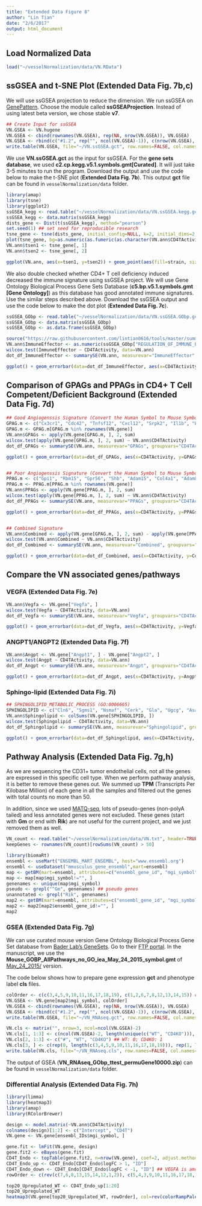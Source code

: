 ```yaml
---
title: "Extended Data Figure 8"
author: "Lin Tian"
date: "2/6/2017"
output: html_document
---
```


## Load Normalized Data

```r
load("~/vesselNormalization/data/VN.RData")
```

## ssGSEA and t-SNE Plot (Extended Data Fig. 7b,c)

We will use ssGSEA projection to reduce the dimension. We run ssGSEA on [GenePattern](https://genepattern.broadinstitute.org). Choose the module called **ssGSEAProjection**. Instead of using latest beta version, we chose stable **v7**.

```r
## Create Input for ssGSEA
VN.GSEA <- VN.hugene
VN.GSEA <- cbind(rownames(VN.GSEA), rep(NA, nrow(VN.GSEA)), VN.GSEA)
VN.GSEA <- rbind(c("#1.2", rep("", ncol(VN.GSEA)-1)), c(nrow(VN.GSEA), ncol(VN.GSEA)-2, rep("", ncol(VN.GSEA)-2)), c("NAME", "Description", colnames(VN.GSEA)[c(-1, -2)]), VN.GSEA)
write.table(VN.GSEA, file="~/VN.ssGSEA.gct", row.names=FALSE, col.names=FALSE, sep="\t", quote=FALSE)
```

We use **VN.ssGSEA.gct** as the input for ssGSEA. For the **gene sets database**, we used **c2.cp.kegg.v5.1.symbols.gmt[Curated]**. It will just take 3-5 minutes to run the program. Download the output and use the code below to make the t-SNE plot (**Extended Data Fig. 7b**). This output **gct** file can be found in `vesselNormalization/data` folder.

```r
library(amap)
library(tsne)
library(ggplot2)
ssGSEA_kegg <- read.table("~/vesselNormalization/data/VN.ssGSEA.kegg.gct", header=TRUE, skip=2, row.names=1, sep="\t")[, -1]
ssGSEA_kegg <- data.matrix(ssGSEA_kegg)
dists_gene <- Dist(t(ssGSEA_kegg), method="pearson")
set.seed(1) ## set seed for reproducible research
tsne_gene <- tsne(dists_gene, initial_config=NULL, k=2, initial_dims=2, perplexity=2, max_iter=10000) 
plot(tsne_gene, bg=as.numeric(as.fumeric(as.character(VN.ann$CD4TActivity))),pch=21,xlab="First dimension",ylab="Second dimension")
VN.ann$tsen1 <- tsne_gene[, 1]
VN.ann$tsen2 <- tsne_gene[, 2]

ggplot(VN.ann, aes(x=tsen1, y=tsen2)) + geom_point(aes(fill=strain, size=sizeFactors, colour=CD4TActivity), shape=21) + scale_fill_manual(values=c("#ff7f00", "#0084bd", "#d21e10", "#984ea3", "#4daf4a", "#999999")) + scale_colour_manual(values=c("#000000", "#ffffff")) + scale_size_area(max_size=16) +theme_bw()+theme(axis.title.x = element_blank(), panel.grid.major=element_blank(), panel.grid.minor=element_blank(), panel.border=element_blank(), axis.line.x=element_line(colour="black"), axis.line.y=element_line(colour="black"))+coord_fixed(ratio=1)
```

We also double checked whether CD4+ T cell deficiency induced decreased the immune signature using ssGSEA project. We will use Gene Ontology Biological Process Gene Sets Database (**c5.bp.v5.1.symbols.gmt [Gene Ontology]**) as this database has good annotated immune signatures. Use the similar steps described above. Download the ssGSEA output and use the code below to make the dot plot (**Extended Data Fig. 7c**).

```r
ssGSEA_GObp <- read.table("~/vesselNormalization/data/VN.ssGSEA.GObp.gct", header=TRUE, skip=2, row.names=1, sep="\t")[, -1]
ssGSEA_GObp <- data.matrix(ssGSEA_GObp)
ssGSEA_GObp <- as.data.frame(ssGSEA_GObp)

source("https://raw.githubusercontent.com/lintian0616/tools/master/summarySE.R")
VN.ann$ImmuneEffector <- as.numeric(ssGSEA_GObp["REGULATION_OF_IMMUNE_EFFECTOR_PROCESS", 1:nrow(VN.ann)])
wilcox.test(ImmuneEffector ~ CD4TActivity, data=VN.ann)
dot_df_ImmuneEffector <- summarySE(VN.ann, measurevar="ImmuneEffector", groupvars="CD4TActivity")

ggplot() + geom_errorbar(data=dot_df_ImmuneEffector, aes(x=CD4TActivity, y=ImmuneEffector, ymin=ImmuneEffector-se, ymax=ImmuneEffector+se), width=0.32)+ geom_boxplot(data=dot_df_ImmuneEffector, aes(x=CD4TActivity, y=ImmuneEffector), width=1, fill=NA) + geom_point(data=VN.ann, aes(x=CD4TActivity, y=ImmuneEffector, fill=strain, colour=CD4TActivity), shape=21, size=5) + scale_fill_manual(values=c("#ff7f00", "#0084bd", "#d21e10", "#984ea3", "#4daf4a", "#999999"))+scale_colour_manual(values=c("#000000", "#ffffff")) + scale_y_continuous(breaks=seq(-2500, -500, by=500), limits=c(-2500, -500))+theme_bw()+theme(axis.title.x = element_blank(), panel.grid.major=element_blank(), panel.grid.minor=element_blank(), panel.border=element_blank(), axis.line.x=element_line(colour="black"), axis.line.y=element_line(colour="black"))+coord_fixed(ratio=0.002)
```

## Comparison of GPAGs and PPAGs in CD4+ T Cell Competent/Deficient Background (Extended Data Fig. 7d)

```r
## Good Angiogenssis Signature (Convert the Human Symbol to Mouse Symbol)
GPAG.m <- c("Cx3cr1", "Cdc42", "Tnfsf12", "Cxcl12", "Srpk2", "Il1b", "Egr3", "C3", "Casp8", "Rock1", "Ang", "Tgfbr2", "Fgf10", "Cysltr1", "Ctnnb1", "Ccr2", "Krit1", "Cav1", "Ecscr", "Ptgs2", "Emcn", "Plcd3", "Jun", "Hhex", "Gpx1", "S1pr1", "Scg2", "Nr4a1", "Klf4", "Cyr61")
GPAG.m <- GPAG.m[GPAG.m %in% rownames(VN.gene)]
VN.ann$GPAGs <- apply(VN.gene[GPAG.m, ], 2, sum)
wilcox.test(apply(VN.gene[GPAG.m, ], 2, sum) ~ VN.ann$CD4TActivity)
dot_df_GPAGs <- summarySE(VN.ann, measurevar="GPAGs", groupvars="CD4TActivity")

ggplot() + geom_errorbar(data=dot_df_GPAGs, aes(x=CD4TActivity, y=GPAGs, ymin=GPAGs-se, ymax=GPAGs+se), width=0.32)+ geom_boxplot(data=dot_df_GPAGs, aes(x=CD4TActivity, y=GPAGs), width=1, fill=NA) + geom_point(data=VN.ann, aes(x=CD4TActivity, y=GPAGs, fill=strain, colour=CD4TActivity), shape=21, size=5) + scale_fill_manual(values=c("#ff7f00", "#0084bd", "#d21e10", "#984ea3", "#4daf4a", "#999999"))+scale_colour_manual(values=c("#000000", "#FFFFFF")) + scale_y_continuous(breaks=seq(180, 192, by=2), limits=c(180, 192))+theme_bw()+theme(axis.title.x = element_blank(), panel.grid.major=element_blank(), panel.grid.minor=element_blank(), panel.border=element_blank(), axis.line.x=element_line(colour="black"), axis.line.y=element_line(colour="black"))+coord_fixed(ratio=0.32)


## Poor Angiogenssis Signature (Convert the Human Symbol to Mouse Symbol)
PPAG.m <- c("Gpi1", "Rbm15", "Gpr56", "Shb", "Adam15", "Col4a1", "Adam8", "Il18", "Plxdc1", "Naa15", "Erbb2", "Sphk1", "Vegfa", "Col4a2", "Myh9", "Itga5", "E2f7", "Med1", "Rock2", "Tnfrsf1a", "Pgf", "Adm2", "Angpt2", "Ephb3", "Tgfbr1", "Cxcl17", "Wnt7b")
PPAG.m <- PPAG.m[PPAG.m %in% rownames(VN.gene)]
VN.ann$PPAGs <- apply(VN.gene[PPAG.m, ], 2, sum)
wilcox.test(apply(VN.gene[PPAG.m, ], 2, sum) ~ VN.ann$CD4TActivity)
dot_df_PPAGs <- summarySE(VN.ann, measurevar="PPAGs", groupvars="CD4TActivity")

ggplot() + geom_errorbar(data=dot_df_PPAGs, aes(x=CD4TActivity, y=PPAGs, ymin=PPAGs-se, ymax=PPAGs+se), width=0.32)+ geom_boxplot(data=dot_df_PPAGs, aes(x=CD4TActivity, y=PPAGs), width=1, fill=NA) + geom_point(data=VN.ann, aes(x=CD4TActivity, y=PPAGs, fill=strain, colour=CD4TActivity), shape=21, size=5) + scale_fill_manual(values=c("#ff7f00", "#0084bd", "#d21e10", "#984ea3", "#4daf4a", "#999999"))+scale_colour_manual(values=c("#000000", "#FFFFFF")) + scale_y_continuous(breaks=seq(135, 155, by=5), limits=c(135, 156.5))+theme_bw()+theme(axis.title.x = element_blank(), panel.grid.major=element_blank(), panel.grid.minor=element_blank(), panel.border=element_blank(), axis.line.x=element_line(colour="black"), axis.line.y=element_line(colour="black"))+coord_fixed(ratio=0.18)


## Combined Signature
VN.ann$Combined <- apply(VN.gene[GPAG.m, ], 2, sum) - apply(VN.gene[PPAG.m, ], 2, sum)
wilcox.test(VN.ann$Combined ~ VN.ann$CD4TActivity)
dot_df_Combined <- summarySE(VN.ann, measurevar="Combined", groupvars="CD4TActivity")

ggplot() + geom_errorbar(data=dot_df_Combined, aes(x=CD4TActivity, y=Combined, ymin=Combined-se, ymax=Combined+se), width=0.32)+ geom_boxplot(data=dot_df_Combined, aes(x=CD4TActivity, y=Combined), width=1, fill=NA) + geom_point(data=VN.ann, aes(x=CD4TActivity, y=Combined, fill=strain, colour=CD4TActivity), shape=21, size=5) + scale_fill_manual(values=c("#ff7f00", "#0084bd", "#d21e10", "#984ea3", "#4daf4a", "#999999"))+scale_colour_manual(values=c("#000000", "#FFFFFF")) + scale_y_continuous(breaks=seq(25, 50, by=5), limits=c(24, 50))+theme_bw()+theme(axis.title.x = element_blank(), panel.grid.major=element_blank(), panel.grid.minor=element_blank(), panel.border=element_blank(), axis.line.x=element_line(colour="black"), axis.line.y=element_line(colour="black"))+coord_fixed(ratio=0.15)
```

## Compare the VN associated genes/pathways

### VEGFA (Extended Data Fig. 7e)

```r
VN.ann$Vegfa <- VN.gene["Vegfa", ]
wilcox.test(Vegfa ~ CD4TActivity, data=VN.ann)
dot_df_Vegfa <- summarySE(VN.ann, measurevar="Vegfa", groupvars="CD4TActivity")

ggplot() + geom_errorbar(data=dot_df_Vegfa, aes(x=CD4TActivity, y=Vegfa, ymin=Vegfa-se, ymax=Vegfa+se), width=0.32)+ geom_boxplot(data=dot_df_Vegfa, aes(x=CD4TActivity, y=Vegfa), width=1, fill=NA) + geom_point(data=VN.ann, aes(x=CD4TActivity, y=Vegfa, fill=strain, colour=CD4TActivity), shape=21, size=5) + scale_fill_manual(values=c("#ff7f00", "#0084bd", "#d21e10", "#984ea3", "#4daf4a", "#999999"))+scale_colour_manual(values=c("#000000", "#FFFFFF")) + scale_y_continuous(breaks=seq(1, 5, by=1), limits=c(1, 5.2))+theme_bw()+theme(axis.title.x = element_blank(), panel.grid.major=element_blank(), panel.grid.minor=element_blank(), panel.border=element_blank(), axis.line.x=element_line(colour="black"), axis.line.y=element_line(colour="black"))+coord_fixed(ratio=0.8)
```

### ANGPT1/ANGPT2 (Extended Data Fig. 7f)

```r
VN.ann$Angpt <- VN.gene["Angpt1", ] - VN.gene["Angpt2", ]
wilcox.test(Angpt ~ CD4TActivity, data=VN.ann)
dot_df_Angpt <- summarySE(VN.ann, measurevar="Angpt", groupvars="CD4TActivity")

ggplot() + geom_errorbar(data=dot_df_Angpt, aes(x=CD4TActivity, y=Angpt, ymin=Angpt-se, ymax=Angpt+se), width=0.32)+ geom_boxplot(data=dot_df_Angpt, aes(x=CD4TActivity, y=Angpt), width=1, fill=NA) + geom_point(data=VN.ann, aes(x=CD4TActivity, y=Angpt, fill=strain, colour=CD4TActivity), shape=21, size=5) + scale_fill_manual(values=c("#ff7f00", "#0084bd", "#d21e10", "#984ea3", "#4daf4a", "#999999"))+scale_colour_manual(values=c("#000000", "#FFFFFF")) + scale_y_continuous(breaks=seq(-10, -4, by=2), limits=c(-10.2, -4))+theme_bw()+theme(axis.title.x = element_blank(), panel.grid.major=element_blank(), panel.grid.minor=element_blank(), panel.border=element_blank(), axis.line.x=element_line(colour="black"), axis.line.y=element_line(colour="black"))+coord_fixed(ratio=0.5)
```

### Sphingo-lipid (Extended Data Fig. 7i)

```r
## SPHINGOLIPID_METABOLIC_PROCESS (GO:0006665)
SPHINGOLIPID <- c("Cln6", "Sgms1", "Nsmaf", "Cerk", "Gla", "Ugcg", "Asah1", "Smpd2", "Serinc1", "Ppt1", "Psap", "Sgpl1", "Sptlc1", "St6galnac6", "Sgms2", "Cln3", "Sphk1", "Smpd3", "St8sia1", "St8sia5", "St8sia3", "Large1", "Enpp7", "B4galnt1", "Neu3")
VN.ann$Sphingolipid <- colSums(VN.gene[SPHINGOLIPID, ])
wilcox.test(Sphingolipid ~ CD4TActivity, data=VN.ann)
dot_df_Sphingolipid <- summarySE(VN.ann, measurevar="Sphingolipid", groupvars="CD4TActivity")

ggplot() + geom_errorbar(data=dot_df_Sphingolipid, aes(x=CD4TActivity, y=Sphingolipid, ymin=Sphingolipid-se, ymax=Sphingolipid+se), width=0.32)+ geom_boxplot(data=dot_df_Sphingolipid, aes(x=CD4TActivity, y=Sphingolipid), width=1, fill=NA) + geom_point(data=VN.ann, aes(x=CD4TActivity, y=Sphingolipid, fill=strain, colour=CD4TActivity), shape=21, size=5) + scale_fill_manual(values=c("#ff7f00", "#0084bd", "#d21e10", "#984ea3", "#4daf4a", "#999999"))+scale_colour_manual(values=c("#000000", "#FFFFFF")) + scale_y_continuous(breaks=seq(100, 125, by=5), limits=c(100, 125))+theme_bw()+theme(axis.title.x = element_blank(), panel.grid.major=element_blank(), panel.grid.minor=element_blank(), panel.border=element_blank(), axis.line.x=element_line(colour="black"), axis.line.y=element_line(colour="black"))+coord_fixed(ratio=0.16)
```


## Pathway Analysis (Extended Data Fig. 7g,h)

As we are sequencing the CD31+ tumor endothelial cells, not all the genes are expressed in this specific cell type. When we perform pathway analysis, it is better to remove these genes out. We summed up **TPM** (Transcripts Per Kilobase Million) of each gene in all the samples and filtered out the genes with total counts no more than 50.

In addition, since we used [MATQ-seq](http://www.nature.com/nmeth/journal/vaop/ncurrent/full/nmeth.4145.html), lots of pseudo-genes (non-polyA tailed) and less annotated genes were not excluded. These genes (start with **Gm** or end with **Rik**) are not useful for the current project, and we just removed them as well.

```r
VN_count <- read.table("~/vesselNormalization/data/VN.txt", header=TRUE, sep="\t", row.names=1)
keepGenes <- rownames(VN_count)[rowSums(VN_count) > 50]

library(biomaRt)
ensembl <- useMart("ENSEMBL_MART_ENSEMBL", host="www.ensembl.org")
ensembl <- useDataset("mmusculus_gene_ensembl",mart=ensembl)
map <- getBM(mart=ensembl, attributes=c("ensembl_gene_id", "mgi_symbol"), filters="ensembl_gene_id", values=keepGenes)
map <- map[map$mgi_symbol!="", ]
genenames <- unique(map$mgi_symbol)
pseudo <- grepl("^Gm", genenames) ## pseudo genes
unannotated <- grepl("Rik", genenames)
map2 <- getBM(mart=ensembl, attributes=c("ensembl_gene_id", "mgi_symbol"), filters="mgi_symbol", values=genenames[!(pseudo | unannotated)])
map2 <- map2[map2$ensembl_gene_id!="", ]
map2
```


### GSEA (Extended Data Fig. 7g)

We can use curated mouse version Gene Ontology Biological Process Gene Set database from [Bader Lab's GeneSets](http://baderlab.org/GeneSets). Go to their [FTP portal](http://download.baderlab.org/EM_Genesets/). In the manuscript, we use the **Mouse_GOBP_AllPathways_no_GO_iea_May_24_2015_symbol.gmt** of [May_24_2015/](http://download.baderlab.org/EM_Genesets/May_24_2015/Mouse/symbol/) version.

The code below shows how to prepare gene expression **gct** and phenotype label **cls** files.

```r
colOrder <- c(c(3,4,5,9,10,11,16,17,18,19), c(1,2,6,7,8,12,13,14,15)) ## WT, CD4KO
VN.GSEA <- VN.gene[map2$mgi_symbol, colOrder]
VN.GSEA <- cbind(rownames(VN.GSEA), rep(NA, nrow(VN.GSEA)), VN.GSEA)
VN.GSEA <- rbind(c("#1.2", rep("", ncol(VN.GSEA)-1)), c(nrow(VN.GSEA), ncol(VN.GSEA)-2, rep("", ncol(VN.GSEA)-2)), c("NAME", "Description", colnames(VN.GSEA)[c(-1, -2)]), VN.GSEA)
write.table(VN.GSEA, file="~/VN_RNAseq.gct", row.names=FALSE, col.names=FALSE, sep="\t", quote=FALSE)

VN.cls <- matrix("", nrow=3, ncol=ncol(VN.GSEA)-2)
VN.cls[1, 1:3] <- c(ncol(VN.GSEA)-2, length(unique(c("WT", "CD4KO"))), 1)
VN.cls[2, 1:3] <- c("#", "WT", "CD4KO") ## WT: 0; CD4KO: 1
VN.cls[3, ] <- c(rep(0, length(c(3,4,5,9,10,11,16,17,18,19))), rep(1, length(c(1,2,6,7,8, 12,13,14,15))))
write.table(VN.cls, file="~/VN_RNAseq.cls", row.names=FALSE, col.names=FALSE, sep=" ", quote=FALSE)
```

The output of GSEA (**VN_RNAseq_GObp_ttest_permuGene10000.zip**) can be found in `vesselNormalization/data` folder.

### Differential Analysis (Extended Data Fig. 7h)

```r
library(limma)
library(heatmap3)
library(amap)
library(RColorBrewer)

design <- model.matrix(~VN.ann$CD4TActivity)
colnames(design)[1:2] <- c("Intercept", "CD4T")
VN.gene <- VN.gene[ensembl_IDs$mgi_symbol, ]

gene.fit <- lmFit(VN.gene, design)
gene.fit2 <- eBayes(gene.fit)
CD4T_Endo <- topTable(gene.fit2, n=nrow(VN.gene), coef=2, adjust.method="fdr")
CD4T_Endo_up <- CD4T_Endo[CD4T_Endo$logFC > 1, "ID"]
CD4T_Endo_down <- CD4T_Endo[CD4T_Endo$logFC < -1, "ID"] ## VEGFA is among one of the genes most upregulated in CD4+ T cell deficient group
rowOrder <- c(rev(c(7,6,8,13,15,14,12,1,2)), c(5,4,3,9,10,11,16,17,18,19))

top20_Upregulated_WT <- CD4T_Endo_up[1:20]
top20_Upregulated_WT
heatmap3(VN.gene[top20_Upregulated_WT, rowOrder], col=rev(colorRampPalette(brewer.pal(n=10, name = "RdYlBu"))(100)), Colv=NA, Rowv=NA, scale="row", balanceColor=TRUE, revC=TRUE)
```

